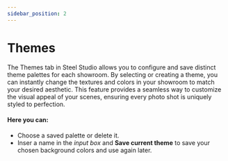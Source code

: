 ```yaml
---
sidebar_position: 2
---
```


# Themes

The Themes tab in Steel Studio allows you to configure and save distinct theme palettes for each showroom. 
By selecting or creating a theme, you can instantly change the textures and colors in your showroom to match your desired aesthetic. 
This feature provides a seamless way to customize the visual appeal of your scenes, ensuring every photo shot is uniquely styled to perfection.

#### Here you can:

- Choose a saved palette or delete it.
- Inser a name in the _input box_ and **Save current theme** to save your chosen background colors and use again later.

<VideoPlayer url={videoThemeSelection} />

